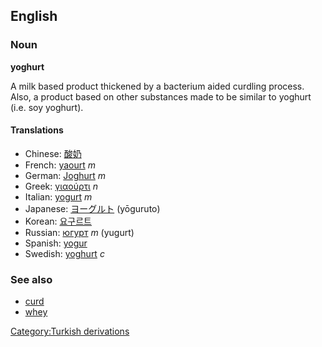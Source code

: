 ==English==
===Noun===
'''yoghurt'''

A milk based product thickened by a bacterium aided curdling process. Also, a product based on other substances made to be similar to yoghurt (i.e. soy yoghurt).

====Translations====
*Chinese: [[酸奶]]
*French: [[yaourt]] ''m''
*German: [[Joghurt]] ''m''
*Greek: [[γιαούρτι]] ''n''
*Italian: [[yogurt]] ''m''
*Japanese: [[ヨーグルト]] (yōguruto)
*Korean: [[요구르트]]
*Russian: [[югурт]] ''m'' (yugurt)
*Spanish: [[yogur]]
*Swedish: [[yoghurt]] ''c''

===See also===
*[[curd]]
*[[whey]]
[[Category:Turkish derivations]]